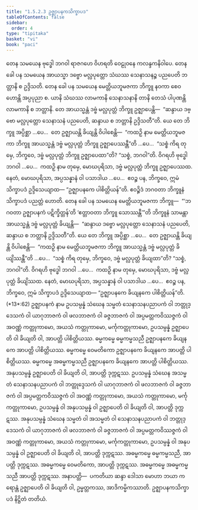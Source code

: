 ```yaml
---
title: "1.5.2.3 ဥဇ္ဈာပနကသိက္ခာပဒ"
tableOfContents: false
sidebar:
  order: 4
type: "tipitaka"
basket: "vi"
book: "paci"
---
```



<DynamicBreadcrumb />

<Division number="103" book="paci">

<Paragraph number="370" book="paci">
တေန သမယေန ဗုဒ္ဓေါ ဘဂဝါ ရာဇဂဟေ ဝိဟရတိ ဝေဠုဝနေ ကလန္ဒကနိဝါပေ. တေန ခေါ ပန သမယေန အာယသ္မာ ဒဗ္ဗော မလ္လပုတ္တော သံဃဿ သေနာသနဉ္စ ပညပေတိ ဘတ္တာနိ စ ဥဒ္ဒိသတိ. တေန ခေါ ပန သမယေန မေတ္တိယဘူမဇကာ ဘိက္ခူ နဝကာ စေဝ ဟောန္တိ အပ္ပပုညာ စ. ယာနိ သံဃဿ လာမကာနိ သေနာသနာနိ တာနိ တေသံ ပါပုဏန္တိ လာမကာနိ စ ဘတ္တာနိ. တေ အာယသ္မန္တံ ဒဗ္ဗံ မလ္လပုတ္တံ ဘိက္ခူ ဥဇ္ဈာပေန္တိ—  “ဆန္ဒာယ ဒဗ္ဗော မလ္လပုတ္တော သေနာသနံ ပညပေတိ, ဆန္ဒာယ စ ဘတ္တာနိ ဥဒ္ဒိသတီ”တိ.
</Paragraph>

<Paragraph number="371" book="paci">
ယေ တေ ဘိက္ခူ အပ္ပိစ္ဆာ …ပေ…  တေ ဥဇ္ဈာယန္တိ ခိယျန္တိ ဝိပါစေန္တိ—  “ကထဉှိ နာမ မေတ္တိယဘူမဇကာ ဘိက္ခူ အာယသ္မန္တံ ဒဗ္ဗံ မလ္လပုတ္တံ ဘိက္ခူ ဥဇ္ဈာပေဿန္တီ”တိ …ပေ…  “သစ္စံ ကိရ တုမှေ, ဘိက္ခဝေ, ဒဗ္ဗံ မလ္လပုတ္တံ ဘိက္ခူ ဥဇ္ဈာပေထာ”တိ? “သစ္စံ, ဘဂဝါ”တိ. ဝိဂရဟိ ဗုဒ္ဓေါ ဘဂဝါ …ပေ…  ကထဉှိ နာမ တုမှေ, မောဃပုရိသာ, ဒဗ္ဗံ မလ္လပုတ္တံ ဘိက္ခူ ဥဇ္ဈာပေဿထ. နေတံ, မောဃပုရိသာ, အပ္ပသန္နာနံ ဝါ ပသာဒါယ …ပေ…  ဧဝဉ္စ ပန, ဘိက္ခဝေ, ဣမံ သိက္ခာပဒံ ဥဒ္ဒိသေယျာထ—
</Paragraph>

<Paragraph number="372" book="paci">
<Emphasis>“ဥဇ္ဈာပနကေ ပါစိတ္တိယန်”</Emphasis>တိ.
</Paragraph>

<Paragraph number="373" book="paci">
ဧဝဉ္စိဒံ ဘဂဝတာ ဘိက္ခူနံ သိက္ခာပဒံ ပညတ္တံ ဟောတိ.
</Paragraph>

</Division>
<Division number="104" book="paci">

<Paragraph number="374" book="paci">
တေန ခေါ ပန သမယေန မေတ္တိယဘူမဇကာ ဘိက္ခူ—  “‘ဘဂဝတာ ဥဇ္ဈာပနကံ ပဋိက္ခိတ္တန်’တိ ‘ဧတ္တာဝတာ ဘိက္ခူ သောဿန္တီ’”တိ ဘိက္ခူနံ သာမန္တာ အာယသ္မန္တံ ဒဗ္ဗံ မလ္လပုတ္တံ ခိယျန္တိ—  “ဆန္ဒာယ ဒဗ္ဗော မလ္လပုတ္တော သေနာသနံ ပညပေတိ, ဆန္ဒာယ စ ဘတ္တာနိ ဥဒ္ဒိသတီ”တိ. ယေ တေ ဘိက္ခူ အပ္ပိစ္ဆာ …ပေ…  တေ ဥဇ္ဈာယန္တိ ခိယျန္တိ ဝိပါစေန္တိ—  “ကထဉှိ နာမ မေတ္တိယဘူမဇကာ ဘိက္ခူ အာယသ္မန္တံ ဒဗ္ဗံ မလ္လပုတ္တံ ခိယျိဿန္တီ”တိ …ပေ…  “သစ္စံ ကိရ တုမှေ, ဘိက္ခဝေ, ဒဗ္ဗံ မလ္လပုတ္တံ ခိယျထာ”တိ? “သစ္စံ, ဘဂဝါ”တိ. ဝိဂရဟိ ဗုဒ္ဓေါ ဘဂဝါ …ပေ…  ကထဉှိ နာမ တုမှေ, မောဃပုရိသာ, ဒဗ္ဗံ မလ္လပုတ္တံ ခိယျိဿထ. နေတံ, မောဃပုရိသာ, အပ္ပသန္နာနံ ဝါ ပသာဒါယ …ပေ…  ဧဝဉ္စ ပန, ဘိက္ခဝေ, ဣမံ သိက္ခာပဒံ ဥဒ္ဒိသေယျာထ—
</Paragraph>

</Division>
<Division number="105" book="paci">

<Paragraph number="375" book="paci">
<Emphasis>“ဥဇ္ဈာပနကေ ခိယျနကေ ပါစိတ္တိယန်”</Emphasis>တိ. (*13*:<Emphasis>62</Emphasis>)
</Paragraph>

</Division>
<Division number="106" book="paci">

<Paragraph number="376" book="paci">
<Emphasis>ဥဇ္ဈာပနကံ</Emphasis> နာမ ဥပသမ္ပန္နံ သံဃေန သမ္မတံ သေနာသနပညာပကံ ဝါ ဘတ္တုဒ္ဒေသကံ ဝါ ယာဂုဘာဇကံ ဝါ ဖလဘာဇကံ ဝါ ခဇ္ဇဘာဇကံ ဝါ အပ္ပမတ္တကဝိဿဇ္ဇကံ ဝါ အဝဏ္ဏံ ကတ္တုကာမော, အယသံ ကတ္တုကာမော, မင်္ကုကတ္တုကာမော, ဥပသမ္ပန္နံ ဥဇ္ဈာပေတိ ဝါ ခိယျတိ ဝါ, အာပတ္တိ ပါစိတ္တိယဿ. ဓမ္မကမ္မေ ဓမ္မကမ္မသညီ ဥဇ္ဈာပနကေ ခိယျနကေ အာပတ္တိ ပါစိတ္တိယဿ. ဓမ္မကမ္မေ ဝေမတိကော ဥဇ္ဈာပနကေ ခိယျနကေ အာပတ္တိ ပါစိတ္တိယဿ. ဓမ္မကမ္မေ အဓမ္မကမ္မသညီ ဥဇ္ဈာပနကေ ခိယျနကေ အာပတ္တိ ပါစိတ္တိယဿ.
</Paragraph>

<Paragraph number="377" book="paci">
အနုပသမ္ပန္နံ ဥဇ္ဈာပေတိ ဝါ ခိယျတိ ဝါ, အာပတ္တိ ဒုက္ကဋဿ. ဥပသမ္ပန္နံ သံဃေန အသမ္မတံ သေနာသနပညာပကံ ဝါ ဘတ္တုဒ္ဒေသကံ ဝါ ယာဂုဘာဇကံ ဝါ ဖလဘာဇကံ ဝါ ခဇ္ဇဘာဇကံ ဝါ အပ္ပမတ္တကဝိဿဇ္ဇကံ ဝါ အဝဏ္ဏံ ကတ္တုကာမော, အယသံ ကတ္တုကာမော, မင်္ကုကတ္တုကာမော, ဥပသမ္ပန္နံ ဝါ အနုပသမ္ပန္နံ ဝါ ဥဇ္ဈာပေတိ ဝါ ခိယျတိ ဝါ, အာပတ္တိ ဒုက္ကဋဿ. အနုပသမ္ပန္နံ သံဃေန သမ္မတံ ဝါ အသမ္မတံ ဝါ သေနာသနပညာပကံ ဝါ ဘတ္တုဒ္ဒေသကံ ဝါ ယာဂုဘာဇကံ ဝါ ဖလဘာဇကံ ဝါ ခဇ္ဇဘာဇကံ ဝါ အပ္ပမတ္တကဝိဿဇ္ဇကံ ဝါ အဝဏ္ဏံ ကတ္တုကာမော, အယသံ ကတ္တုကာမော, မင်္ကုကတ္တုကာမော, ဥပသမ္ပန္နံ ဝါ အနုပသမ္ပန္နံ ဝါ ဥဇ္ဈာပေတိ ဝါ ခိယျတိ ဝါ, အာပတ္တိ ဒုက္ကဋဿ. အဓမ္မကမ္မေ ဓမ္မကမ္မသညီ, အာပတ္တိ ဒုက္ကဋဿ. အဓမ္မကမ္မေ ဝေမတိကော, အာပတ္တိ ဒုက္ကဋဿ. အဓမ္မကမ္မေ အဓမ္မကမ္မသညီ အာပတ္တိ ဒုက္ကဋဿ.
</Paragraph>

</Division>
<Division number="107" book="paci">

<Paragraph number="378" book="paci">
အနာပတ္တိ—  ပကတိယာ ဆန္ဒာ ဒေါသာ မောဟာ ဘယာ ကရောန္တံ ဥဇ္ဈာပေတိ ဝါ ခိယျတိ ဝါ, ဥမ္မတ္တကဿ, အာဒိကမ္မိကဿာတိ.

</Paragraph>
</Division>

<Paragraph number="379" type="center" book="paci">
ဥဇ္ဈာပနကသိက္ခာပဒံ နိဋ္ဌိတံ တတိယံ.
</Paragraph>